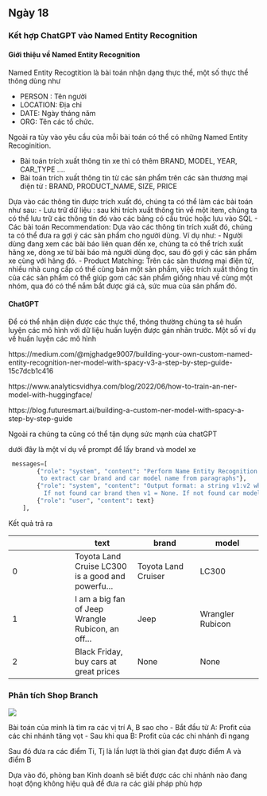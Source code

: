 ## Ngày 18

### Kết hợp ChatGPT vào Named Entity Recognition

#### Giới thiệu về Named Entity Recognition

Named Entity Recogtition là bài toán nhận dạng thực thể, một số thực thể thông dùng như

- PERSON : Tên người
- LOCATION: Địa chỉ
- DATE: Ngày tháng năm
- ORG: Tên các tổ chức.

Ngoài ra tùy vào yêu cầu của mỗi bài toán có thể có những Named Entity Recoginition.

- Bài toán trích xuất thông tin xe thì có thêm BRAND, MODEL, YEAR, CAR_TYPE ....
- Bài toán trích xuất thông tin từ các sản phẩm trên các sàn thương mại điện tử : BRAND, PRODUCT_NAME, SIZE, PRICE 

Dựa vào các thông tin được trích xuất đó, chúng ta có thể làm các bài toán như sau:
- Lưu trữ dữ liệu : sau khi trích xuất thông tin về một item, chúng ta có thể lưu trữ các thông tin đó vào các bảng có cấu trúc hoặc lưu vào SQL
- Các bài toán Recommendation: Dựa vào các thông tin trích xuất đó, chúng ta có thể đưa ra gợi ý các sản phẩm cho người dùng. Ví dụ như:
    - Người dùng đang xem các bài báo liên quan đến xe, chúng ta có thể trích xuất hãng xe, dòng xe từ bài báo mà người dùng đọc, sau đó gợi ý các sản phẩm xe cùng với hãng đó.
    - Product Matching: Trên các sàn thương mại điện tử, nhiều nhà cung cấp có thể cùng bán một sản phẩm, việc trích xuất thông tin của các sản phẩm có thể giúp gom các sản phẩm giống nhau về cùng một nhóm, qua đó có thể nắm bắt được giá cả, sức mua của sản phẩm đó.

#### ChatGPT

Để có thể nhận diện được các thực thể, thông thường chúng ta sẽ huấn luyện các mô hình với dữ liệu huấn luyện được gán nhãn trước.
Một số ví dụ về huấn luyện các mô hình

https://medium.com/@mjghadge9007/building-your-own-custom-named-entity-recognition-ner-model-with-spacy-v3-a-step-by-step-guide-15c7dcb1c416

https://www.analyticsvidhya.com/blog/2022/06/how-to-train-an-ner-model-with-huggingface/

https://blog.futuresmart.ai/building-a-custom-ner-model-with-spacy-a-step-by-step-guide

Ngoài ra chúng ta cũng có thể tận dụng sức mạnh của chatGPT

dưới đây là một ví dụ về prompt để lấy brand và model xe

```python
 messages=[
        {"role": "system", "content": "Perform Name Entity Recognition task \
         to extract car brand and car model name from paragraphs"},
        {"role": "system", "content": "Output format: a string v1:v2 where v1 is car brand and v2 is car model for each input.\
          If not found car brand then v1 = None. If not found car model then v2 = None"},
        {"role": "user", "content": text}
    ],
```

Kết quả trả ra 

||text|	brand|	model|
|--|--|--|--|
|0|Toyota Land Cruise LC300 is a good and powerfu...	|Toyota Land Cruiser|LC300|
|1|I am a big fan of Jeep Wrangle Rubicon, an off...	|Jeep	|Wrangler Rubicon|
|2|Black Friday, buy cars at great prices|	None|	None|


### Phân tích Shop Branch


![](images/01-2024/18/18.png)

Bài toán của mình là tìm ra các vị trí A, B sao cho
- Bắt đầu từ A: Profit của các chi nhánh tăng vọt
- Sau khi qua B: Profit của các chi nhánh đi ngang

Sau đó đưa ra các điểm Ti, Tj là lần lượt là thời gian đạt được điểm A và điểm B

Dựa vào đó, phòng ban Kinh doanh sẽ biết được các chi nhánh nào đang hoạt động không hiệu quả để đưa ra các giải pháp phù hợp
